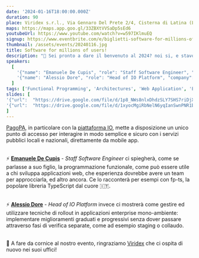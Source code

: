 ```yaml
---
date: '2024-01-16T18:00:00.000Z'
duration: 90
place: Viridex s.r.l., Via Gennaro Del Prete 2/4, Cisterna di Latina (LT)
maps: https://maps.app.goo.gl/33ZBXtVVSaDp5sEd6
youtubeUrl: https://www.youtube.com/watch?v=w597IKlmuEQ
signup: https://www.eventbrite.com/e/biglietti-software-for-millions-of-users-783814238487
thumbnail: /assets/events/20240116.jpg
title: Software for millions of users!
description: "🌱 Sei pronto a dare il benvenuto al 2024? noi si, e stavolta non puoi mancare!<br/>Ad inaugurare il nuovo anno ci aiuteranno due engineers di [PagoPA](https://www.pagopa.it/it/), azienda che fornisce servizi a milioni di cittadini italiani, e forse anche a te!"
speakers:
  [
    '{"name": "Emanuele De Cupis", "role": "Staff Software Engineer", "company": "PagoPA S.p.A.", "thumbnail": "/assets/speakers/20240116/decupis.png", "linkedinUrl": "https://www.linkedin.com/in/emanueledecupis/"}',
    '{"name": "Alessio Dore", "role": "Head of IO Platform", "company": "PagoPA S.p.A.", "thumbnail": "/assets/speakers/20240116/dore.png", "linkedinUrl": "https://www.linkedin.com/in/alessio-dore/"}',
  ]
tags: ['Functional Programming', 'Architectures', 'Web Application', 'Environments']
slides: [
'{"url":  "https://drive.google.com/file/d/1p8_NWs8nlxDhdzSLY7SHS7riDjXSl2rD/view?usp=drive_link", "speakerName": "Emanuele De Cupis", "title": "fp-ts spiegato a mio figlio"}',
'{"url":  "https://drive.google.com/file/d/1xyocMgiRbNelN6yqIanSwnPNR1bHYUSY/view?usp=drive_link", "speakerName": "Alessio Dore", "title": "Mono ambiente e rollout"}'
]
---
```


[PagoPA](https://www.pagopa.it/it/), in particolare con la [piattaforma IO](https://ioapp.it/it), mette a disposizione un unico punto di accesso per interagire in modo semplice e sicuro con i servizi pubblici locali e nazionali, direttamente da mobile app.

<br/>⚡️ **[Emanuele De Cupis](https://www.linkedin.com/in/emanueledecupis/)** - _Staff Software Engineer_ ci spiegherà, come se parlasse a suo figlio, la programmazione funzionale, come può essere utile a chi sviluppa applicazioni web, che esperienza dovrebbe avere un team per approcciarla, ed altro ancora. Ce lo racconterà per esempi con fp-ts, la popolare libreria TypeScript dal cuore 🇮🇹.

<br/>⚡️ **[Alessio Dore](https://www.linkedin.com/in/alessio-dore/)** - _Head of IO Platform_ invece ci mostrerà come gestire ed utilizzare tecniche di rollout in applicazioni enterprise mono-ambiente: implementare miglioramenti graduati e progressivi senza dover passare attraverso fasi di verifica separate, come ad esempio staging o collaudo.

<br/>🏢 A fare da cornice al nostro evento, ringraziamo [Viridex](https://maps.app.goo.gl/33ZBXtVVSaDp5sEd6) che ci ospita di nuovo nei suoi uffici!